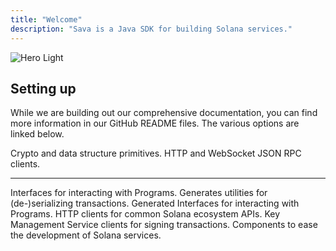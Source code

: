 ```yaml
---
title: "Welcome"
description: "Sava is a Java SDK for building Solana services."
---
```


<Frame>
  <img alt="Hero Light" classname="block" src="/images/sava-cup.svg" />
</Frame>

## Setting up



While we are building out our comprehensive documentation, you can find more information in our GitHub README files. The various options are linked below.

<CardGroup cols={2}>
  <Card title="Sava Core" icon="binary" href="https://github.com/sava-software/sava/tree/main/core">
    Crypto and data structure primitives.
  </Card>

  <Card title="Sava RPC" icon="circle-nodes" href="https://github.com/sava-software/sava/tree/main/rpc">
    HTTP and WebSocket JSON RPC clients.
  </Card>
</CardGroup>

***

<CardGroup cols={3}>
  <Card title="Solana Programs" icon="building" href="https://github.com/sava-software/solana-programs">
    Interfaces for interacting with Programs.
  </Card>

  <Card title="Source Generator" icon="anchor" href="https://github.com/sava-software/anchor-src-gen">
    Generates utilities for (de-)serializing transactions.
  </Card>

  <Card title="Anchor Programs" icon="city" href="https://github.com/sava-software/anchor-programs">
    Generated Interfaces for interacting with Programs.
  </Card>

  <Card title="Solana Web 2.0" icon="globe-pointer" href="https://github.com/sava-software/solana-web2">
    HTTP clients for common Solana ecosystem APIs.
  </Card>

  <Card title="KMS" icon="key-skeleton-left-right" href="https://github.com/sava-software/kms">
    Key Management Service clients for signing transactions.
  </Card>

  <Card title="Ravina" icon="spa" href="https://github.com/sava-software/ravina">
    Components to ease the development of Solana services.
  </Card>
</CardGroup>